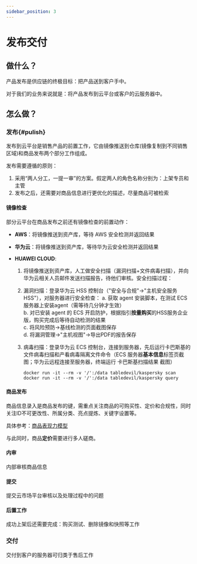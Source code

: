```yaml
---
sidebar_position: 3
---
```


# 发布交付

## 做什么？

产品发布是供应链的终极目标：把产品送到客户手中。

对于我们的业务来说就是：将产品发布到云平台或客户的云服务器中。


## 怎么做？

### 发布{#pulish}

发布到云平台是销售产品的前置工作，它由镜像推送到仓库(镜像复制到不同销售区域)和商品发布两个部分工作组成。  

发布需要遵循的原则：

1. 采用“两人分工，一提一审”的方案。假定两人的角色名称分别为：上架专员和主管
2. 发布之后，还需要对商品信息进行更优化的描述，尽量商品可被检索

#### 镜像检查

部分云平台在商品发布之前还有镜像检查的前置动作：

- **AWS**：将镜像推送到资产库，等待 AWS 安全检测并返回结果

- **华为云**：将镜像推送到资产库，等待华为云安全检测并返回结果

- **HUAWEI CLOUD**: 

  1. 将镜像推送到资产库，人工做安全扫描（漏洞扫描+文件病毒扫描），并向华为云相关人员邮件发送扫描报告，待他们审核。安全扫描过程：

  2. 漏洞扫描：登录华为云 HSS 控制台（"安全与合规"->"主机安全服务HSS"），对服务器进行安全检查：
      a. 获取 agent 安装脚本，在测试 ECS 服务器上安装agent（需等待几分钟才生效）  
      b. 对已安装 agent 的 ECS 开启防护，根据指引**按量购买**的HSS服务企业版，购买完成后等待自动检测的结果    
      c. 将风险预防->基线检测的页面截图保存    
      d. 将漏洞管理->"主机视图"->导出PDF的报告保存    

  3. 病毒扫描：登录华为云 ECS 控制台，连接到服务器，先后运行卡巴斯基的文件病毒扫描和产看病毒隔离文件命令（ECS 服务器**基本信息**标签页截图；华为云远程连接至服务器，终端运行 卡巴斯基扫描结果 截图）
     ```
     docker run -it --rm -v '/':/data tabledevil/kaspersky scan
     docker run -it --rm -v '/':/data tabledevil/kaspersky query
     ```

#### 商品发布

商品信息录入是商品发布的键，需重点关注商品的可购买性、定价和合规性，同时关注ID不可更改性、所属分类、亮点提炼、关键字设置等。   

具体参考：[商品表现力模型](../marketplace/offer) 

与此同时，商品**定价**需要进行多人磋商。  

#### 内审

内部审核商品信息

#### 提交

提交云市场平台审核以及处理过程中的问题

#### 后置工作

成功上架后还需要完成：购买测试、删除镜像和快照等工作

### 交付

交付到客户的服务器可归类于售后工作
